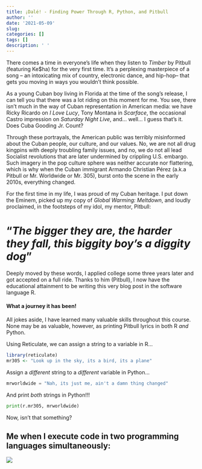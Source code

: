 ```yaml
---
title: ¡Dalé! - Finding Power Through R, Python, and Pitbull
author: ''
date: '2021-05-09'
slug: 
categories: []
tags: []
description: ' '
---
```

There comes a time in everyone's life when they listen to *Timber* by Pitbull (featuring Ke$ha) for the very first time. It's a perplexing masterpiece of a song -- an intoxicating mix of country, electronic dance, and hip-hop-- that gets you moving in ways you wouldn't think possible. 

As a young Cuban boy living in Florida at the time of the song's release, I can tell you that there was a lot riding on this moment for me. You see, there isn't much in the way of Cuban representation in American media: we have Ricky Ricardo on *I Love Lucy*, Tony Montana in *Scarface*, the occasional Castro impression on *Saturday Night Live*, and... well... I guess that's it. Does Cuba Gooding Jr. Count? 

Through these portrayals, the American public was terribly misinformed about the Cuban people, our culture, and our values. No, we are not all drug kingpins with deeply troubling family issues, and no, we do not all lead Socialist revolutions that are later undermined by crippling U.S. embargo. Such imagery in the pop culture sphere was neither accurate nor flattering, which is why when the Cuban immigrant Armando Christian Pérez (a.k.a Pitbull or Mr. Worldwide or Mr. 305), burst onto the scene in the early 2010s, everything changed. 

For the first time in my life, I was proud of my Cuban heritage. I put down the Eminem, picked up my copy of *Global Warming: Meltdown*, and loudly proclaimed, in the footsteps of my idol, my mentor, Pitbull: 

# "*The bigger they are, the harder they fall, this biggity boy's a diggity dog*"

Deeply moved by these words, I applied college some three years later and got accepted on a full ride. Thanks to him (Pitbull), I now have the educational attainment to be writing this very blog post in the software language R. 

#### **What a journey it has been!**

All jokes aside, I have learned many valuable skills throughout this course. None may be as valuable, however, as printing Pitbull lyrics in both R *and* Python.

Using Reticulate, we can assign a string to a variable in R...

```r
library(reticulate)
mr305 <- "Look up in the sky, its a bird, its a plane"
```

Assign a *different* string to a *different* variable in Python...
```python
mrworldwide = "Nah, its just me, ain't a damn thing changed"
```

And print *both* strings in Python!!!
```python
print(r.mr305, mrworldwide)
```

Now, isn't that something?

## **Me when I execute code in two programming languages simultaneously:**
![](/post/2021-05-09-hello-world_files/mr worldwide.jpg)